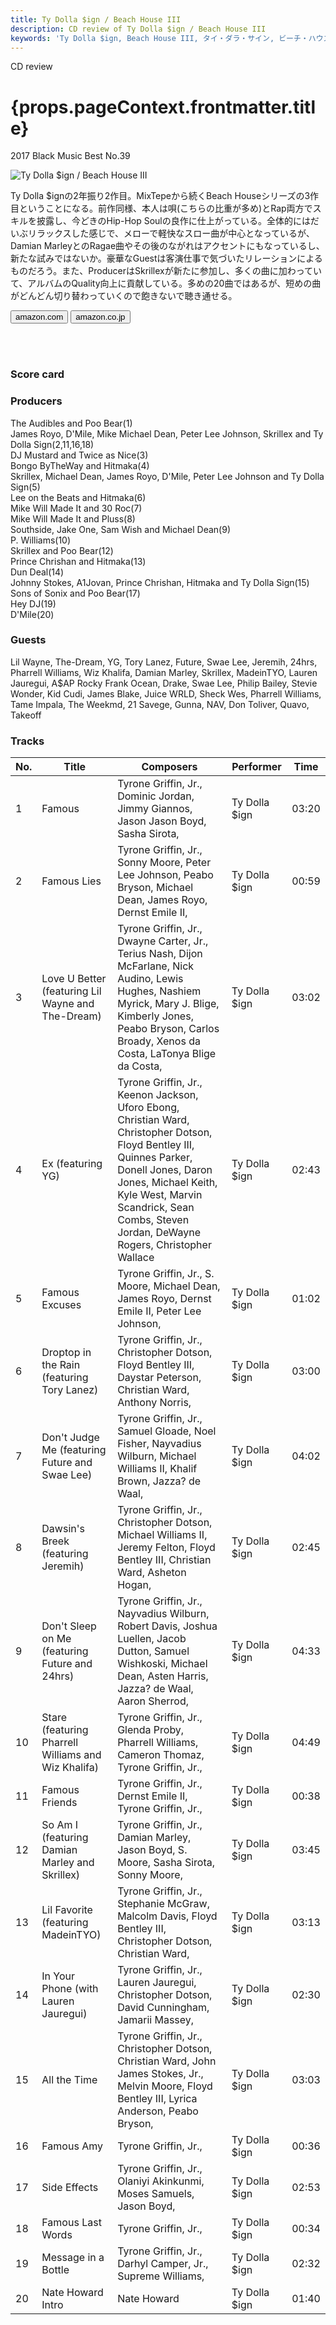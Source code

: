 ```yaml
---
title: Ty Dolla $ign / Beach House III	
description: CD review of Ty Dolla $ign / Beach House III	
keywords: 'Ty Dolla $ign, Beach House III, タイ・ダラ・サイン, ビーチ・ハウスIII'
---
```




<p className="largeP">CD review</p>
<h1 className="h1--no--margin">{props.pageContext.frontmatter.title}</h1>
<p className="largeP"><Link to="/best50/2017/">2017 Black Music Best No.39</Link></p>

<Row  className="image-card-group">
	<Column colMd={"3"} colLg={"4"} noGutterMdLeft="">
       <ImageCard>

![Ty Dolla $ign / Beach House III	](../../images/cd/travisscott3L.jpg)

</ImageCard>
	</Column>
	<Column colMd={"4"} colLg={"8"} noGutterMdLeft="">
	<p>
	Ty Dolla $ignの2年振り2作目。MixTepeから続くBeach Houseシリーズの3作目ということになる。前作同様、本人は唄(こちらの比重が多め)とRap両方でスキルを披露し、今どきのHip-Hop Soulの良作に仕上がっている。全体的にはだいぶリラックスした感じで、メローで軽快なスロー曲が中心となっているが、Damian MarleyとのRagae曲やその後のながれはアクセントにもなっているし、新たな試みではないか。豪華なGuestは客演仕事で気づいたリレーションによるものだろう。また、ProducerはSkrillexが新たに参加し、多くの曲に加わっていて、アルバムのQuality向上に貢献している。多めの20曲ではあるが、短めの曲がどんどん切り替わっていくので飽きないで聴き通せる。
	</p>
	<div>
	  <Button href="https://amzn.to/39koCwG" kind="primary" size="small" renderIcon={ArrowUpRight24}>
      amazon.com
    </Button>
    <Button href="https://amzn.to/30xLC7i" kind="secondary" size="small" renderIcon={ArrowUpRight24}>
      amazon.co.jp
    </Button>
	</div>
	<a href="https://geo.music.apple.com/jp/album/beach-house-3/1285853925?mt=1&app=music&ls=1&at=11lcug" style="display:inline-block;overflow:hidden;background:url(https://linkmaker.itunes.apple.com/ja-jp/lockup.svg?releaseDate=2017-10-27&kind=album&bubble=apple_music&style=mono-black) no-repeat;width:180px;height:45px;"></a>
	<a href="https://geo.music.apple.com/jp/album/beach-house-3/1285853925?app=itunes&at=11lcug" style="display:inline-block;overflow:hidden;background:url(https://linkmaker.itunes.apple.com/ja-jp/badge-lrg.svg?releaseDate=2017-10-27T00:00:00Z&kind=album&bubble=itunes_music) no-repeat;width:140px;height:45px;"></a>
	</Column>
</Row>
<Row >
	<Column colMd={"4"} colLg={"4"} noGutterMdLeft="">
<div>
    <h3>Score card</h3>
	<SliderJS1 value="4" />
    <SliderJS2 value="1" />
	<SliderJS3 value="1" />
    <SliderJS4 value="9" />
</div>
</Column>
<Column colMd={"8"} colLg={"8"} noGutterMdLeft="">
<div>
<h3>Producers</h3>
<p>
The Audibles and Poo Bear(1)
<br/>James Royo, D'Mile, Mike Michael Dean, Peter Lee Johnson, Skrillex and Ty Dolla Sign(2,11,16,18)
<br/>DJ Mustard and Twice as Nice(3)
<br/>Bongo ByTheWay and Hitmaka(4)
<br/>Skrillex, Michael Dean, James Royo, D'Mile, Peter Lee Johnson and Ty Dolla Sign(5)
<br/>Lee on the Beats and Hitmaka(6)
<br/>Mike Will Made It and 30 Roc(7)
<br/>Mike Will Made It and Pluss(8)
<br/>Southside, Jake One, Sam Wish and Michael Dean(9)
<br/>P. Williams(10)
<br/>Skrillex and Poo Bear(12)
<br/>Prince Chrishan and Hitmaka(13)
<br/>Dun Deal(14)
<br/>Johnny Stokes, A1Jovan, Prince Chrishan, Hitmaka and Ty Dolla Sign(15)
<br/>Sons of Sonix and Poo Bear(17)
<br/>Hey DJ(19)
<br/>D'Mile(20)
</p>
<h3>Guests</h3>
<p>
Lil Wayne, The-Dream, YG, Tory Lanez, Future, Swae Lee, Jeremih, 24hrs, Pharrell Williams, Wiz Khalifa, Damian Marley, Skrillex, MadeinTYO, Lauren Jauregui, A$AP Rocky
Frank Ocean, Drake, Swae Lee, Philip Bailey, Stevie Wonder, Kid Cudi, James Blake, Juice WRLD, Sheck Wes, Pharrell Williams, Tame Impala, The Weekmd, 21 Savege, Gunna, NAV, Don Toliver, Quavo, Takeoff
</p>
</div>
</Column>
</Row>

<h3>Tracks</h3>

| No. |	 Title                                              |	 Composers                                                                                                                                                                                                                                                   |	 Performer   | Time	 |
| --- |	--------------------------------------------------- | -------------------------------------------------------------------------------------------------------------------------------------------------------------------------------------------------------------------------------------------------------------- | ------------- | ----- |
| 1	  |	Famous                                             	| Tyrone Griffin, Jr., Dominic Jordan, Jimmy Giannos, Jason Jason Boyd, Sasha Sirota,                                                                                                                                                                            | Ty Dolla $ign | 03:20 |
| 2	  |	Famous Lies                                        	| Tyrone Griffin, Jr., Sonny Moore, Peter Lee Johnson, Peabo Bryson, Michael Dean, James Royo, Dernst Emile II,                                                                                                                                                  | Ty Dolla $ign | 00:59 |
| 3	  |	Love U Better (featuring Lil Wayne and The-Dream)  	| Tyrone Griffin, Jr., Dwayne Carter, Jr., Terius Nash, Dijon McFarlane, Nick Audino, Lewis Hughes, Nashiem Myrick, Mary J. Blige, Kimberly Jones, Peabo Bryson, Carlos Broady, Xenos da Costa, LaTonya Blige da Costa,                                          | Ty Dolla $ign | 03:02 |
| 4	  |	Ex (featuring YG)                                  	| Tyrone Griffin, Jr., Keenon Jackson, Uforo Ebong, Christian Ward, Christopher Dotson, Floyd Bentley III, Quinnes Parker, Donell Jones, Daron Jones, Michael Keith, Kyle West, Marvin Scandrick, Sean Combs, Steven Jordan, DeWayne Rogers, Christopher Wallace | Ty Dolla $ign | 02:43 |
| 5	  |	Famous Excuses                                     	| Tyrone Griffin, Jr., S. Moore, Michael Dean, James Royo, Dernst Emile II, Peter Lee Johnson,                                                                                                                                                                   | Ty Dolla $ign | 01:02 |
| 6	  |	Droptop in the Rain (featuring Tory Lanez)         	| Tyrone Griffin, Jr., Christopher Dotson, Floyd Bentley III, Daystar Peterson, Christian Ward, Anthony Norris,                                                                                                                                                  | Ty Dolla $ign | 03:00 |
| 7	  |	Don't Judge Me (featuring Future and Swae Lee)     	| Tyrone Griffin, Jr., Samuel Gloade, Noel Fisher, Nayvadius Wilburn, Michael Williams II, Khalif Brown, Jazza? de Waal,                                                                                                                                         | Ty Dolla $ign | 04:02 |
| 8	  |	Dawsin's Breek (featuring Jeremih)                 	| Tyrone Griffin, Jr., Christopher Dotson, Michael Williams II, Jeremy Felton, Floyd Bentley III, Christian Ward, Asheton Hogan,                                                                                                                                 | Ty Dolla $ign | 02:45 |
| 9	  |	Don't Sleep on Me (featuring Future and 24hrs)     	| Tyrone Griffin, Jr., Nayvadius Wilburn, Robert Davis, Joshua Luellen, Jacob Dutton, Samuel Wishkoski, Michael Dean, Asten Harris, Jazza? de Waal, Aaron Sherrod,                                                                                               | Ty Dolla $ign | 04:33 |
| 10  |	Stare (featuring Pharrell Williams and Wiz Khalifa)	| Tyrone Griffin, Jr., Glenda Proby, Pharrell Williams, Cameron Thomaz, Tyrone Griffin, Jr.,                                                                                                                                                                     | Ty Dolla $ign | 04:49 |
| 11  |	Famous Friends                                     	| Tyrone Griffin, Jr., Dernst Emile II, Tyrone Griffin, Jr.,                                                                                                                                                                                                     | Ty Dolla $ign | 00:38 |
| 12  |	So Am I (featuring Damian Marley and Skrillex)     	| Tyrone Griffin, Jr., Damian Marley, Jason Boyd, S. Moore, Sasha Sirota, Sonny Moore,                                                                                                                                                                           | Ty Dolla $ign | 03:45 |
| 13  |	Lil Favorite (featuring MadeinTYO)                 	| Tyrone Griffin, Jr., Stephanie McGraw, Malcolm Davis, Floyd Bentley III, Christopher Dotson, Christian Ward,                                                                                                                                                   | Ty Dolla $ign | 03:13 |
| 14  |	In Your Phone (with Lauren Jauregui)               	| Tyrone Griffin, Jr., Lauren Jauregui, Christopher Dotson, David Cunningham, Jamarii Massey,                                                                                                                                                                    | Ty Dolla $ign | 02:30 |
| 15  |	All the Time                                       	| Tyrone Griffin, Jr., Christopher Dotson, Christian Ward, John James Stokes, Jr., Melvin Moore, Floyd Bentley III, Lyrica Anderson, Peabo Bryson,                                                                                                               | Ty Dolla $ign | 03:03 |
| 16  |	Famous Amy                                         	| Tyrone Griffin, Jr.,                                                                                                                                                                                                                                           | Ty Dolla $ign | 00:36 |
| 17  |	Side Effects                                       	| Tyrone Griffin, Jr., Olaniyi Akinkunmi, Moses Samuels, Jason Boyd,                                                                                                                                                                                             | Ty Dolla $ign | 02:53 |
| 18  |	Famous Last Words                                  	| Tyrone Griffin, Jr.,                                                                                                                                                                                                                                           | Ty Dolla $ign | 00:34 |
| 19  |	Message in a Bottle                                	| Tyrone Griffin, Jr., Darhyl Camper, Jr., Supreme Williams,                                                                                                                                                                                                     | Ty Dolla $ign | 02:32 |
| 20  |	Nate Howard Intro                                  	| Nate Howard                                                                                                                                                                                                                                                    | Ty Dolla $ign | 01:40 |
